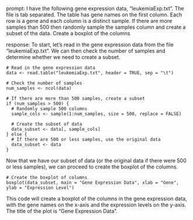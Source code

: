 prompt:
I have the following gene expression data, "leukemiaExp.txt". The file is tab separated. The table has gene names on the first column. Each row is a gene and each column is a distinct sample.  If there are more samples than 500 then randomly sample the samples column and create a subset of the data. Create a boxplot of the columns

response:
To start, let's read in the gene expression data from the file "leukemiaExp.txt". We can then check the number of samples and determine whether we need to create a subset.

```
# Read in the gene expression data
data <- read.table("leukemiaExp.txt", header = TRUE, sep = "\t")

# Check the number of samples
num_samples <- ncol(data)

# If there are more than 500 samples, create a subset
if (num_samples > 500) {
  # Randomly sample 500 columns
  sample_cols <- sample(1:num_samples, size = 500, replace = FALSE)
  
  # Create the subset of data
  data_subset <- data[, sample_cols]
} else {
  # If there are 500 or less samples, use the original data
  data_subset <- data
}
```

Now that we have our subset of data (or the original data if there were 500 or less samples), we can proceed to create the boxplot of the columns.

```
# Create the boxplot of columns
boxplot(data_subset, main = "Gene Expression Data", xlab = "Gene", ylab = "Expression Level")
```

This code will create a boxplot of the columns in the gene expression data, with the gene names on the x-axis and the expression levels on the y-axis. The title of the plot is "Gene Expression Data".
